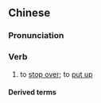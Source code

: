 {{also|落脚}}
==Chinese==
{{zh-forms|s=落脚}}

===Pronunciation===
{{zh-pron
|m=luòjiǎo,er=y
|c=lok6 goek3
|h=pfs=lo̍k-kiok
|mn=lo̍h-kha
|cat=v
}}

===Verb===
{{zh-verb}}

# to [[stop over]]; to [[put up]]

====Derived terms====
{{zh-der|落手落腳|殘頭落腳|落腳點|落腳貨}}
